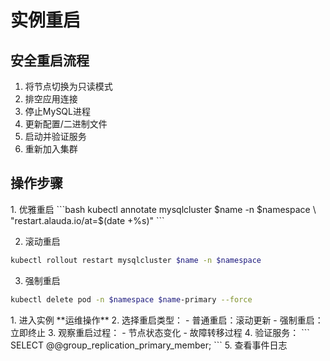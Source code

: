 # 实例重启

## 安全重启流程
1. 将节点切换为只读模式
2. 排空应用连接
3. 停止MySQL进程
4. 更新配置/二进制文件
5. 启动并验证服务
6. 重新加入集群

## 操作步骤
<Tabs>
<Tab label="命令行操作">
1. 优雅重启
```bash
kubectl annotate mysqlcluster $name -n $namespace \
  "restart.alauda.io/at=$(date +%s)"
```

2. 滚动重启
```bash
kubectl rollout restart mysqlcluster $name -n $namespace
```

3. 强制重启
```bash
kubectl delete pod -n $namespace $name-primary --force
```
</Tab>

<Tab label="界面操作">
1. 进入实例 **运维操作**
2. 选择重启类型：
   - 普通重启：滚动更新
   - 强制重启：立即终止
3. 观察重启过程：
   - 节点状态变化
   - 故障转移过程
4. 验证服务：
   ```
   SELECT @@group_replication_primary_member;
   ```
5. 查看事件日志
</Tab>
</Tabs>
